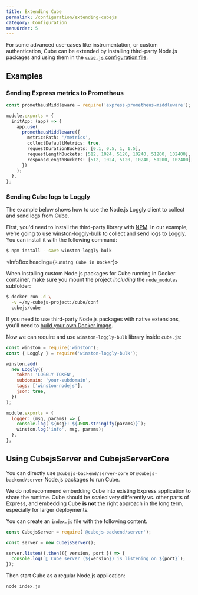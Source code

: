 ```yaml
---
title: Extending Cube
permalink: /configuration/extending-cubejs
category: Configuration
menuOrder: 5
---
```


For some advanced use-cases like instrumentation, or custom authentication, Cube
can be extended by installing third-party Node.js packages and using them in the
[`cube.js` configuration file][ref-config].

## Examples

### Sending Express metrics to Prometheus

```typescript
const prometheusMiddleware = require('express-prometheus-middleware');

module.exports = {
  initApp: (app) => {
    app.use(
      prometheusMiddleware({
        metricsPath: '/metrics',
        collectDefaultMetrics: true,
        requestDurationBuckets: [0.1, 0.5, 1, 1.5],
        requestLengthBuckets: [512, 1024, 5120, 10240, 51200, 102400],
        responseLengthBuckets: [512, 1024, 5120, 10240, 51200, 102400],
      })
    );
  },
};
```

### Sending Cube logs to Loggly

The example below shows how to use the Node.js Loggly client to collect and send
logs from Cube.

First, you'd need to install the third-party library with [NPM][link-npm]. In
our example, we're going to use [winston-loggly-bulk][link-loggly-client] to
collect and send logs to Loggly. You can install it with the following command:

```bash
$ npm install --save winston-loggly-bulk
```

<InfoBox heading={`Running Cube in Docker`}>

When installing custom Node.js packages for Cube running in Docker container,
make sure you mount the project _including_ the `node_modules` subfolder:

```bash
$ docker run -d \
  -v ~/my-cubejs-project:/cube/conf
  cubejs/cube
```

If you need to use third-party Node.js packages with native extensions, you'll
need to [build your own Docker image][ref-deployment-docker-extend].

</InfoBox>

Now we can require and use `winston-loggly-bulk` library inside `cube.js`:

```javascript
const winston = require('winston');
const { Loggly } = require('winston-loggly-bulk');

winston.add(
  new Loggly({
    token: 'LOGGLY-TOKEN',
    subdomain: 'your-subdomain',
    tags: ['winston-nodejs'],
    json: true,
  })
);

module.exports = {
  logger: (msg, params) => {
    console.log(`${msg}: ${JSON.stringify(params)}`);
    winston.log('info', msg, params);
  },
};
```

## Using CubejsServer and CubejsServerCore

You can directly use `@cubejs-backend/server-core` or `@cubejs-backend/server`
Node.js packages to run Cube.

<WarningBox>

We do not recommend embedding Cube into existing Express application to share
the runtime. Cube should be scaled very differently vs. other parts of Express,
and embedding Cube **is not** the right approach in the long term, especially
for larger deployments.

</WarningBox>

You can create an `index.js` file with the following content.

```javascript
const CubejsServer = require('@cubejs-backend/server');

const server = new CubejsServer();

server.listen().then(({ version, port }) => {
  console.log(`🚀 Cube server (${version}) is listening on ${port}`);
});
```

Then start Cube as a regular Node.js application:

```bash
node index.js
```

[link-npm]: https://www.npmjs.com/
[link-loggly-client]: https://github.com/loggly/winston-loggly-bulk
[ref-config]: /config
[ref-deployment-docker-extend]:
  /deployment/platforms/docker#extend-the-docker-image
